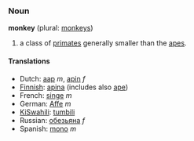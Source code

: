 ===Noun===
'''monkey''' (plural: [[monkeys]])

#a class of [[primate]]s generally smaller than the [[ape]]s.

====Translations====
*Dutch: [[aap]] ''m'', [[apin]] ''f''
*[[Finnish]]: [[apina]] (includes also [[ape]])
*French: [[singe]] ''m''
*German: [[Affe]] ''m''
*[[KiSwahili]]: [[tumbili]]
*Russian: [[обезьяна]] ''f''
*Spanish: [[mono]] ''m''
